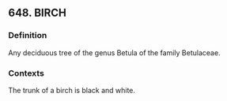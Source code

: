 ## 648. BIRCH
### Definition
Any deciduous tree of the genus Betula of the family Betulaceae.

### Contexts
The trunk of a birch is black and white.

